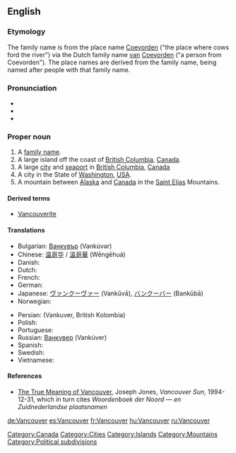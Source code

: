 {{wikipedia}}
==English==

===Etymology===
The family name is from the {{etyl|nl}} place name [[Coevorden]] ("the place where cows ford the river") via the Dutch family name [[van]] [[Coevorden]] ("a person from Coevorden").  The place names are derived from the family name, being named after people with that family name.

===Pronunciation===
* {{audio|en-us-Vancouver.ogg|Vancouver (US)}}
* {{audio|Ca-en-Vancouver.ogg|Vancouver (Canadian)}}
* {{rhymes|uːvə(r)}}

===Proper noun===
{{en-proper noun}}

# A [[family name]].
# A large island off the coast of [[British Columbia]], [[Canada]].
# A large [[city]] and [[seaport]] in [[British Columbia]], [[Canada]]
# A city in the State of [[Washington]], [[USA]].
# A mountain between [[Alaska]] and [[Canada]] in the [[Saint Elias]] Mountains.

====Derived terms====
* [[Vancouverite]]

====Translations====
{{trans-top}}
* Bulgarian: [[Ванкувър]] (Vankúvər) {{m}}
* Chinese: [[温哥华]] / [[溫哥華]] (Wēngēhuá)
* Danish: {{t-|da|Vancouver}}
* Dutch: {{t-|nl|Vancouver}}
* French: {{t+|fr|Vancouver}}
* German: {{t+|de|Vancouver}}
* Japanese: [[ヴァンクーヴァー]] (Vankūvā), [[バンクーバー]] (Bankūbā)
* Norwegian: {{t-|no|Vancouver}}
{{trans-mid}}
* Persian: {{fa-Arab|[[ونکوور، بریتیش کلمبیا]]}} (Vankuver, British Kolombia)
* Polish: {{t-|pl|Vancouver}}
* Portuguese: {{t-|pt|Vancouver}}
* Russian: [[Ванкувер]] (Vankúver) {{m}}
* Spanish: {{t+|es|Vancouver}}
* Swedish: {{t-|sv|Vancouver}}
* Vietnamese: {{t-|vi|Vancouver|xs=Vietnamese}}
{{trans-bottom}}

====References====
* [http://www.library.ubc.ca./jones/vanety.html The True Meaning of Vancouver], Joseph Jones, ''Vancouver Sun'', 1994-12-31, which in turn cites ''Woordenboek der Noord &mdash; en Zuidnederlandse plaatsnamen''

[[Category:Canada]]
[[Category:Cities]]
[[Category:Islands]]
[[Category:Mountains]]
[[Category:Political subdivisions]]

[[de:Vancouver]]
[[es:Vancouver]]
[[fr:Vancouver]]
[[hu:Vancouver]]
[[ru:Vancouver]]